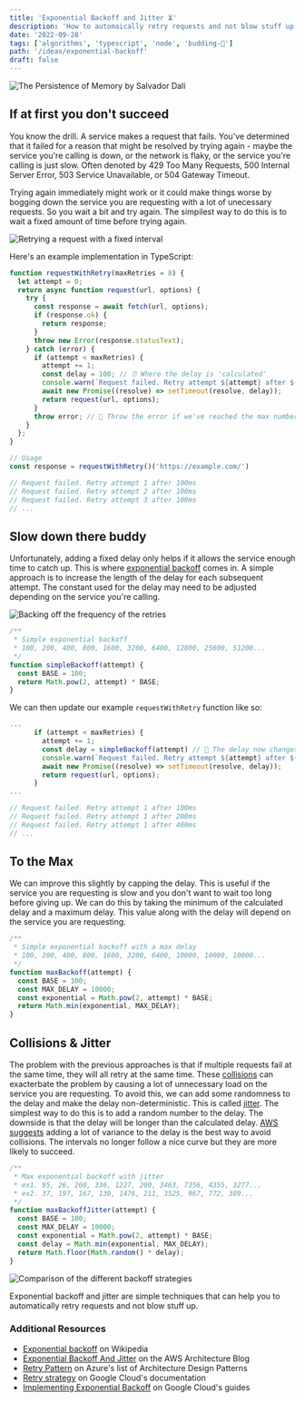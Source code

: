 ```yaml
---
title: 'Exponential Backoff and Jitter ⏳'
description: 'How to automaically retry requests and not blow stuff up'
date: '2022-09-28'
tags: ['algorithms', 'typescript', 'node', 'budding-🌿']
path: '/ideas/exponential-backoff'
draft: false
---
```

![The Persistence of Memory by Salvador Dalí](the-persistence-of-memory-1931.jpg)

## If at first you don't succeed

You know the drill. A service makes a request that fails. You've determined that it failed for a reason that might be resolved by trying again - maybe the service you're calling is down, or the network is flaky, or the service you're calling is just slow. Often denoted by 429 Too Many Requests, 500 Internal Server Error, 503 Service Unavailable, or 504 Gateway Timeout.

Trying again immediately might work or it could make things worse by bogging down the service you are requesting with a lot of unecessary requests. So you wait a bit and try again. The simpilest way to do this is to wait a fixed amount of time before trying again.

<div style="max-width: 480px">
  <img src="./fixed-interval-retry.png" alt="Retrying a request with a fixed interval" />
</div>

Here's an example implementation in TypeScript:

```ts
function requestWithRetry(maxRetries = 8) {
  let attempt = 0;
  return async function request(url, options) {
    try {
      const response = await fetch(url, options);
      if (response.ok) {
        return response;
      }
      throw new Error(response.statusText);
    } catch (error) {
      if (attempt < maxRetries) {
        attempt += 1;
        const delay = 100; // ⏰ Where the delay is 'calculated'
        console.warn(`Request failed. Retry attempt ${attempt} after ${delay}ms`)
        await new Promise((resolve) => setTimeout(resolve, delay));
        return request(url, options);
      }
      throw error; // 🚨 Throw the error if we've reached the max number of retries
    }
  };
}

// Usage
const response = requestWithRetry()('https://example.com/')

// Request failed. Retry attempt 1 after 100ms
// Request failed. Retry attempt 2 after 100ms
// Request failed. Retry attempt 3 after 100ms
// ...
```

## Slow down there buddy

Unfortunately, adding a fixed delay only helps if it allows the service enough time to catch up. This is where [exponential backoff](https://en.wikipedia.org/wiki/Exponential_backoff) comes in. A simple approach is to increase the length of the delay for each subsequent attempt. The constant used for the delay may need to be adjusted depending on the service you're calling.

<div style="max-width: 500px">
  <img src="./simple-exponential-backoff.png" alt="Backing off the frequency of the retries" />
</div>

```ts
/**
 * Simple exponential backoff
 * 100, 200, 400, 800, 1600, 3200, 6400, 12800, 25600, 51200...
 */ 
function simpleBackoff(attempt) {
  const BASE = 100;
  return Math.pow(2, attempt) * BASE;
}
```

We can then update our example `requestWithRetry` function like so:

```ts
...
      if (attempt < maxRetries) {
        attempt += 1;
        const delay = simpleBackoff(attempt) // 🚧 The delay now changes
        console.warn(`Request failed. Retry attempt ${attempt} after ${delay}ms`)
        await new Promise((resolve) => setTimeout(resolve, delay));
        return request(url, options);
      }
...

// Request failed. Retry attempt 1 after 100ms
// Request failed. Retry attempt 1 after 200ms
// Request failed. Retry attempt 1 after 400ms
// ...
```

## To the Max

We can improve this slightly by capping the delay. This is useful if the service you are requesting is slow and you don't want to wait too long before giving up. We can do this by taking the minimum of the calculated delay and a maximum delay. This value along with the delay will depend on the service you are requesting. 

```ts
/**
 * Simple exponential backoff with a max delay
 * 100, 200, 400, 800, 1600, 3200, 6400, 10000, 10000, 10000...
 */
function maxBackoff(attempt) {
  const BASE = 100;
  const MAX_DELAY = 10000;
  const exponential = Math.pow(2, attempt) * BASE;
  return Math.min(exponential, MAX_DELAY);
}
```


## Collisions & Jitter

The problem with the previous approaches is that if multiple requests fail at the same time, they will all retry at the same time. These [collisions](https://en.wikipedia.org/wiki/Exponential_backoff#Collision) can exacterbate the problem by causing a lot of unnecessary load on the service you are requesting. To avoid this, we can add some randomness to the delay and make the delay non-deterministic. This is called [jitter](https://en.wikipedia.org/wiki/Jitter). The simplest way to do this is to add a random number to the delay. The downside is that the delay will be longer than the calculated delay. [AWS suggests](https://aws.amazon.com/blogs/architecture/exponential-backoff-and-jitter/) adding a lot of variance to the delay is the best way to avoid collisions. The intervals no longer follow a nice curve but they are more likely to succeed.

```ts
/**
 * Max exponential backoff with jitter
 * ex1. 95, 26, 260, 336, 1227, 200, 3463, 7356, 4355, 3277...
 * ex2. 37, 197, 167, 130, 1476, 211, 3525, 967, 772, 389...
 */
function maxBackoffJitter(attempt) {
  const BASE = 100;
  const MAX_DELAY = 10000;
  const exponential = Math.pow(2, attempt) * BASE;
  const delay = Math.min(exponential, MAX_DELAY);
  return Math.floor(Math.random() * delay);
}
```

![Comparison of the different backoff strategies](comparison-of-retry-delays.png)

Exponential backoff and jitter are simple techniques that can help you to automatically retry requests and not blow stuff up. 

### Additional Resources

- [Exponential backoff](https://en.wikipedia.org/wiki/Exponential_backoff) on Wikipedia
- [Exponential Backoff And Jitter](https://aws.amazon.com/blogs/architecture/exponential-backoff-and-jitter/) on the AWS Architecture Blog
- [Retry Pattern](https://docs.microsoft.com/en-us/azure/architecture/patterns/retry) on Azure's list of Architecture Design Patterns
- [Retry strategy](https://cloud.google.com/storage/docs/exponential-backoff) on Google Cloud's documentation
- [Implementing Exponential Backoff](https://cloud.google.com/iot/docs/how-tos/exponential-backoff) on Google Cloud's guides

